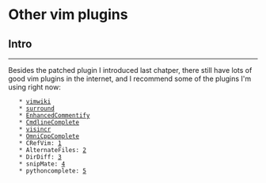 <!-- ======================================================================================-->
<!-- File         : OtherVimPlugins.wiki-->
<!-- Author       : Wu Jie -->
<!-- Last Change  : 05/29/2009 | 17:13:58 PM | Friday,May-->
<!-- Description  : -->
<!-- ======================================================================================-->

= Other vim plugins =

== Intro ==
--------------------------------------------------------------------------------------

Besides the patched plugin I introduced last chatper, there still have lots of good vim
plugins in the internet, and I recommend some of the plugins I'm using right now:

    * [[vimwiki]]
    * [[surround]]
    * [[EnhancedCommentify]]
    * [[CmdlineComplete]]
    * [[visincr]]
    * [[OmniCppComplete]]
    * CRefVim: [http://www.vim.org/scripts/script.php?script_id=614] 
    * AlternateFiles: [http://www.vim.org/scripts/script.php?script_id=31]
    * DirDiff: [http://www.vim.org/scripts/script.php?script_id=102]
    * snipMate: [http://www.vim.org/scripts/script.php?script_id=2540]
    * pythoncomplete: [http://www.vim.org/scripts/script.php?script_id=1542]
